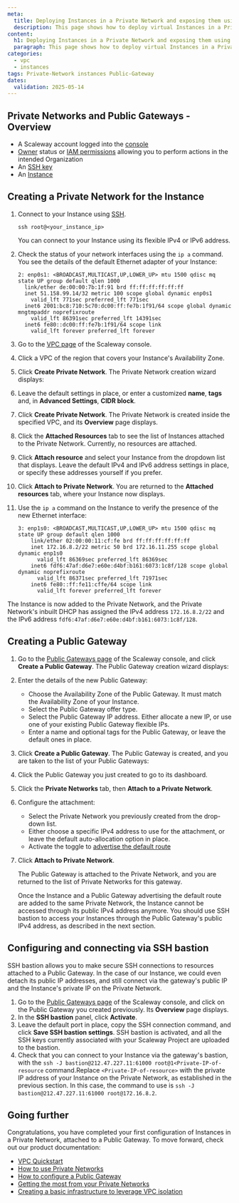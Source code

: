 ```yaml
---
meta:
  title: Deploying Instances in a Private Network and exposing them using a Public Gateway
  description: This page shows how to deploy virtual Instances in a Private Network and expose them using a Public Gateway
content:
  h1: Deploying Instances in a Private Network and exposing them using a Public Gateway
  paragraph: This page shows how to deploy virtual Instances in a Private Network and expose them using a Public Gateway
categories:
  - vpc
  - instances
tags: Private-Network instances Public-Gateway
dates:
  validation: 2025-05-14
---
```


## Private Networks and Public Gateways - Overview

<Macro id="network-public-gateways" />

<Macro id="requirements" />

- A Scaleway account logged into the [console](https://console.scaleway.com)
- [Owner](/iam/concepts/#owner) status or [IAM permissions](/iam/concepts/#permission) allowing you to perform actions in the intended Organization
- An [SSH key](/organizations-and-projects/how-to/create-ssh-key/)
- An [Instance](/instances/how-to/create-an-instance/)

## Creating a Private Network for the Instance

1. Connect to your Instance using [SSH](/instances/how-to/connect-to-instance/).
    ```
    ssh root@<your_instance_ip>
    ```

    <Message type="tip">
      You can connect to your Instance using its flexible IPv4 or IPv6 address.
    </Message>

2. Check the status of your network interfaces using the `ip a` command. You see the details of the default Ethernet adapter of your Instance:
    ```
    2: enp0s1: <BROADCAST,MULTICAST,UP,LOWER_UP> mtu 1500 qdisc mq state UP group default qlen 1000
      link/ether de:00:00:7b:1f:91 brd ff:ff:ff:ff:ff:ff
      inet 51.158.99.14/32 metric 100 scope global dynamic enp0s1
        valid_lft 771sec preferred_lft 771sec
      inet6 2001:bc8:710:5c70:dc00:ff:fe7b:1f91/64 scope global dynamic mngtmpaddr noprefixroute 
        valid_lft 86391sec preferred_lft 14391sec
      inet6 fe80::dc00:ff:fe7b:1f91/64 scope link 
        valid_lft forever preferred_lft forever
    ```
3. Go to the [VPC page](https://console.scaleway.com/vpc/vpc) of the Scaleway console.
4. Click a VPC of the region that covers your Instance's Availability Zone.
5. Click **Create Private Network**. The Private Network creation wizard displays:
    <Lightbox src="scaleway-vpc-create-pn.webp" alt="" />
6. Leave the default settings in place, or enter a customized **name**, **tags** and, in **Advanced Settings**, **CIDR block**.
7. Click **Create Private Network**.
    The Private Network is created inside the specified VPC, and its **Overview** page displays.
8. Click the **Attached Resources** tab to see the list of Instances attached to the Private Network. Currently, no resources are attached.
9. Click **Attach resource** and select your Instance from the dropdown list that displays. Leave the default IPv4 and IPv6 address settings in place, or specify these addresses yourself if you prefer. 
    <Lightbox src="scaleway-vpc-attach-resource.webp" alt="" />
10. Click **Attach to Private Network**. You are returned to the **Attached resources** tab, where your Instance now displays.
11. Use the `ip a` command on the Instance to verify the presence of the new Ethernet interface:
    ```
    3: enp1s0: <BROADCAST,MULTICAST,UP,LOWER_UP> mtu 1500 qdisc mq state UP group default qlen 1000
        link/ether 02:00:00:11:cf:fe brd ff:ff:ff:ff:ff:ff
        inet 172.16.8.2/22 metric 50 brd 172.16.11.255 scope global dynamic enp1s0
          valid_lft 86369sec preferred_lft 86369sec
        inet6 fdf6:47af:d6e7:e60e:d4bf:b161:6073:1c8f/128 scope global dynamic noprefixroute 
          valid_lft 86371sec preferred_lft 71971sec
        inet6 fe80::ff:fe11:cffe/64 scope link 
          valid_lft forever preferred_lft forever
    ```

The Instance is now added to the Private Network, and the Private Network's inbuilt DHCP has assigned the IPv4 address `172.16.8.2/22` and the IPv6 address `fdf6:47af:d6e7:e60e:d4bf:b161:6073:1c8f/128`.

## Creating a Public Gateway

1. Go to the [Public Gateways page](https://console.scaleway.com/public-gateway/public-gateways) of the Scaleway console, and click **Create a Public Gateway**. The Public Gateway creation wizard displays:
    <Lightbox src="scaleway-vpc-create-pgw.webp" alt="" />
2. Enter the details of the new Public Gateway:
    - Choose the Availability Zone of the Public Gateway. It must match the Availability Zone of your Instance.
    - Select the Public Gateway offer type.
    - Select the Public Gateway IP address. Either allocate a new IP, or use one of your existing Public Gateway flexible IPs. 
    - Enter a name and optional tags for the Public Gateway, or leave the default ones in place.
3. Click **Create a Public Gateway**. The Public Gateway is created, and you are taken to the list of your Public Gateways:
4. Click the Public Gateway you just created to go to its dashboard.
5. Click the **Private Networks** tab, then **Attach to a Private Network**.
    <Lightbox src="scaleway-vpc-attach-pgw-pn.webp" alt="" />
6. Configure the attachment:
   - Select the Private Network you previously created from the drop-down list.
   - Either choose a specific IPv4 address to use for the attachment, or leave the default auto-allocation option in place.
   - Activate the toggle to [advertise the default route](/public-gateways/concepts/#default-route)
7. Click **Attach to Private Network**.

    The Public Gateway is attached to the Private Network, and you are returned to the list of Private Networks for this gateway.

    <Message type="note">
      Once the Instance and a Public Gateway advertising the default route are added to the same Private Network, the Instance cannot be accessed through its public IPv4 address anymore. You should use SSH bastion to access your Instances through the Public Gateway's public IPv4 address, as described in the next section.
    </Message>

## Configuring and connecting via SSH bastion

SSH bastion allows you to make secure SSH connections to resources attached to a Public Gateway. In the case of our Instance, we could even detach its public IP addresses, and still connect via the gateway's public IP and the Instance's private IP on the Private Network.

1. Go to the [Public Gateways page](https://console.scaleway.com/public-gateway/public-gateways) of the Scaleway console, and click on the Public Gateway you created previously. Its **Overview** page displays.
2. In the **SSH bastion** panel, click **Activate**.
    <Lightbox src="scaleway-vpc-ssh-bastion.webp" alt="" />
3. Leave the default port in place, copy the SSH connection command, and click **Save SSH bastion settings**.
   SSH bastion is activated, and all the SSH keys currently associated with your Scaleway Project are uploaded to the bastion.
4. Check that you can connect to your Instance via the gateway's bastion, with the `ssh -J bastion@212.47.227.11:61000 root@1<Private-IP-of-resource` command.Replace `<Private-IP-of-resource>` with the private IP address of your Instance on the Private Network, as established in the previous section. In this case, the command to use is `ssh -J bastion@212.47.227.11:61000 root@172.16.8.2`.

## Going further

Congratulations, you have completed your first configuration of Instances in a Private Network, attached to a Public Gateway. To move forward, check out our product documentation:

* [VPC Quickstart](/public-gateways/quickstart/)
* [How to use Private Networks](/instances/how-to/use-private-networks/)
* [How to configure a Public Gateway](/public-gateways/how-to/configure-a-public-gateway/)
* [Getting the most from your Private Networks](/vpc/reference-content/getting-most-private-networks/)
* [Creating a basic infrastructure to leverage VPC isolation](/vpc/reference-content/use-case-basic/)